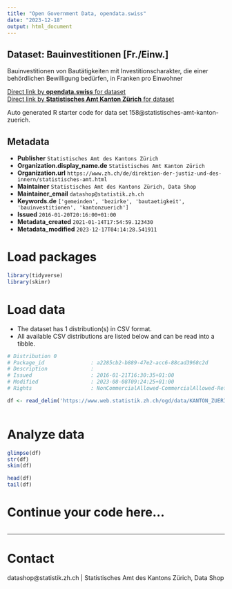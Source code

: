 ```yaml
---
title: "Open Government Data, opendata.swiss"
date: "2023-12-18"
output: html_document
---
```


## Dataset: Bauinvestitionen  [Fr./Einw.]

Bauinvestitionen von Bautätigkeiten mit Investitionscharakter, die einer behördlichen Bewilligung bedürfen, in Franken pro Einwohner

[Direct link by **opendata.swiss** for dataset](https://opendata.swiss/de/dataset/bauinvestitionen-fr-einw)<br>
[Direct link by **Statistisches Amt Kanton Zürich** for dataset](https://www.zh.ch/de/politik-staat/gemeinden/gemeindeportraet.html)

Auto generated R starter code for data set 158@statistisches-amt-kanton-zuerich.

## Metadata

- **Publisher** `Statistisches Amt des Kantons Zürich`
- **Organization.display_name.de** `Statistisches Amt Kanton Zürich`
- **Organization.url** `https://www.zh.ch/de/direktion-der-justiz-und-des-innern/statistisches-amt.html`
- **Maintainer** `Statistisches Amt des Kantons Zürich, Data Shop`
- **Maintainer_email** `datashop@statistik.zh.ch`
- **Keywords.de** `['gemeinden', 'bezirke', 'bautaetigkeit', 'bauinvestitionen', 'kantonzuerich']`
- **Issued** `2016-01-20T20:16:00+01:00`
- **Metadata_created** `2021-01-14T17:54:59.123430`
- **Metadata_modified** `2023-12-17T04:14:28.541911`


# Load packages

```r

library(tidyverse)
library(skimr)

```

# Load data

-   The dataset has 1 distribution(s) in CSV format.
-   All available CSV distributions are listed below and can be read into a tibble.

```r

# Distribution 0
# Package_id               : a2285cb2-b889-47e2-acc6-88cad3968c2d
# Description              : 
# Issued                   : 2016-01-21T16:30:35+01:00
# Modified                 : 2023-08-08T09:24:25+01:00
# Rights                   : NonCommercialAllowed-CommercialAllowed-ReferenceRequired

df <- read_delim('https://www.web.statistik.zh.ch/ogd/data/KANTON_ZUERICH_181.csv')



```

# Analyze data

```r

glimpse(df)
str(df)
skim(df)

head(df)
tail(df)

```

# Continue your code here...

```r

```

------------------------------------------------------------------------

# Contact

datashop@statistik.zh.ch | Statistisches Amt des Kantons Zürich, Data Shop
